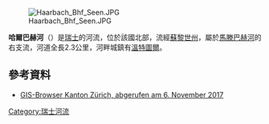 {{Coord|47.4837851|N|8.7623032|E|display=title}}
[[Image:Haarbach_Bhf_Seen.JPG|right]]

'''哈爾巴赫河'''（{{lang-de|Haarbach}}）是[[瑞士|瑞士]]的河流，位於該國北部，流經[[蘇黎世州|蘇黎世州]]，屬於[[馬滕巴赫河_(奧伊拉赫河支流)|馬滕巴赫河]]的右支流，河道全長2.3公里，河畔城鎮有[[溫特圖爾|溫特圖爾]]。

==參考資料==
* [https://maps.zh.ch/ GIS-Browser Kanton Zürich, abgerufen am 6. November 2017] {{Wayback|url=https://maps.zh.ch/ |date=20190217202341 }}

{{Switzerland-geo-stub}}
[[Category:瑞士河流|Category:瑞士河流]]